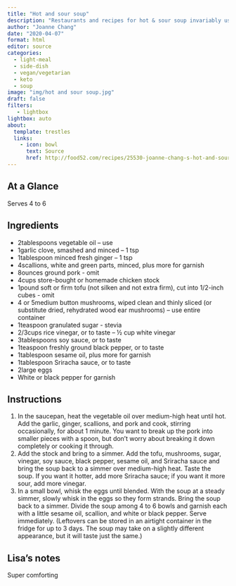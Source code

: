 ```yaml
---
title: "Hot and sour soup"
description: "Restaurants and recipes for hot & sour soup invariably use cornstarch as a thickener, but it doesn't have to be that way."
author: "Joanne Chang"
date: "2020-04-07"
format: html
editor: source
categories:
  - light-meal
  - side-dish
  - vegan/vegetarian
  - keto
  - soup
image: "img/hot and sour soup.jpg"
draft: false
filters:
   - lightbox
lightbox: auto
about:
  template: trestles
  links:
    - icon: bowl
      text: Source
      href: http://food52.com/recipes/25530-joanne-chang-s-hot-and-sour-soup
---
```


## At a Glance

Serves 4 to 6

## Ingredients

- 2tablespoons vegetable oil – use
- 1garlic clove, smashed and minced – 1 tsp
- 1tablespoon minced fresh ginger – 1 tsp
- 4scallions, white and green parts, minced, plus more for garnish
- 8ounces ground pork - omit
- 4cups store-bought or homemade chicken stock
- 1pound soft or firm tofu (not silken and not extra firm), cut into 1/2-inch cubes - omit
- 4 or 5medium button mushrooms, wiped clean and thinly sliced (or substitute dried, rehydrated wood ear mushrooms) – use entire container
- 1teaspoon granulated sugar - stevia
- 2/3cups rice vinegar, or to taste – ½ cup white vinegar
- 3tablespoons soy sauce, or to taste
- 1teaspoon freshly ground black pepper, or to taste
- 1tablespoon sesame oil, plus more for garnish
- 1tablespoon Sriracha sauce, or to taste
- 2large eggs
- White or black pepper for garnish

## Instructions

1. In the saucepan, heat the vegetable oil over medium-high heat until hot. Add the garlic, ginger, scallions, and pork and cook, stirring occasionally, for about 1 minute. You want to break up the pork into smaller pieces with a spoon, but don’t worry about breaking it down completely or cooking it through.
2. Add the stock and bring to a simmer. Add the tofu, mushrooms, sugar, vinegar, soy sauce, black pepper, sesame oil, and Sriracha sauce and bring the soup back to a simmer over medium-high heat. Taste the soup. If you want it hotter, add more Sriracha sauce; if you want it more sour, add more vinegar.
3. In a small bowl, whisk the eggs until blended. With the soup at a steady simmer, slowly whisk in the eggs so they form strands. Bring the soup back to a simmer. Divide the soup among 4 to 6 bowls and garnish each with a little sesame oil, scallion, and white or black pepper. Serve immediately. (Leftovers can be stored in an airtight container in the fridge for up to 3 days. The soup may take on a slightly different appearance, but it will taste just the same.)

## Lisa's notes

Super comforting
